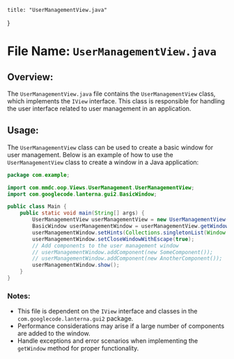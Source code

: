 
    title: "UserManagementView.java"
}


# File Name: `UserManagementView.java`

## Overview:
The `UserManagementView.java` file contains the `UserManagementView` class, which implements the `IView` interface. This class is responsible for handling the user interface related to user management in an application.

## Usage:
The `UserManagementView` class can be used to create a basic window for user management. Below is an example of how to use the `UserManagementView` class to create a window in a Java application:

```java
package com.example;

import com.mmdc.oop.Views.UserManagement.UserManagementView;
import com.googlecode.lanterna.gui2.BasicWindow;

public class Main {
    public static void main(String[] args) {
        UserManagementView userManagementView = new UserManagementView();
        BasicWindow userManagementWindow = userManagementView.getWindow();
        userManagementWindow.setHints(Collections.singletonList(Window.Hint.CENTER));
        userManagementWindow.setCloseWindowWithEscape(true);
        // Add components to the user management window
        // userManagementWindow.addComponent(new SomeComponent());
        // userManagementWindow.addComponent(new AnotherComponent());
        userManagementWindow.show();
    }
}
```

### Notes:
- This file is dependent on the `IView` interface and classes in the `com.googlecode.lanterna.gui2` package.
- Performance considerations may arise if a large number of components are added to the window.
- Handle exceptions and error scenarios when implementing the `getWindow` method for proper functionality.